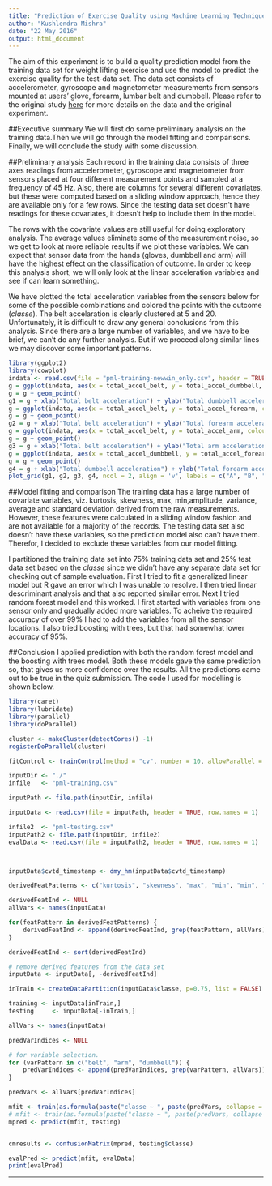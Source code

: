 ```yaml
---
title: "Prediction of Exercise Quality using Machine Learning Techniques"
author: "Kushlendra Mishra"
date: "22 May 2016"
output: html_document
---
```

The aim of this experiment is to build a quality prediction model from the training data set for weight lifting exercise and use the model to predict the exercise quality for the test-data set. The data set consists of accelerometer, gyroscope and magnetometer measurements from sensors mounted at users' glove, forearm, lumbar belt and dumbbell. Please refer to the original study [here](http://groupware.les.inf.puc-rio.br/har) for more details on the data and the original experiment.

##Executive summary
We will first do some preliminary analysis on the training data.Then we will go through the model fitting and comparisons. Finally, we will conclude the study with some discussion.

##Preliminary analysis
Each record in the training data consists of three axes readings from accelerometer, gyroscope and magnetometer from sensors placed at four different measurement points and sampled at a frequency of 45 Hz. Also, there are columns for several different covariates, but these were computed based on a sliding window approach, hence they are available only for a few rows. Since the testing data set doesn't have readings for these covariates, it doesn't help to include them in the model. 

The rows with the covariate values are still useful for doing  exploratory analysis. The average values eliminate some of the measurement noise, so we get to look at more reliable results if we plot these variables. We can expect that sensor data from the hands (gloves, dumbbell and arm) will have the highest effect on the classification of outcome. In order to keep this analysis short, we will only look at the linear acceleration variables and see if can learn something.

We have plotted the total acceleration variables from the sensors below for some of the possible combinations and colored the points with the outcome (*classe*). The belt accelaration is clearly clustered at 5 and 20. Unfortunately, it is difficult to draw any general conclusions from this analysis. Since there are a large number of variables, and we have to be brief, we can't do any further analysis. But if we proceed along similar lines we may discover some important patterns. 

```r
library(ggplot2)
library(cowplot)
indata <- read.csv(file = "pml-training-newwin_only.csv", header = TRUE)
g = ggplot(indata, aes(x = total_accel_belt, y = total_accel_dumbbell, colour = classe)) 
g = g + geom_point()
g1 = g + xlab("Total belt acceleration") + ylab("Total dumbbell acceleration")
g = ggplot(indata, aes(x = total_accel_belt, y = total_accel_forearm, colour = classe)) 
g = g + geom_point()
g2 = g + xlab("Total belt acceleration") + ylab("Total forearm acceleration")
g = ggplot(indata, aes(x = total_accel_belt, y = total_accel_arm, colour = classe)) 
g = g + geom_point()
g3 = g + xlab("Total belt acceleration") + ylab("Total arm acceleration")
g = ggplot(indata, aes(x = total_accel_dumbbell, y = total_accel_forearm, colour = classe)) 
g = g + geom_point()
g4 = g + xlab("Total dumbbell acceleration") + ylab("Total forearm acceleration")
plot_grid(g1, g2, g3, g4, ncol = 2, align = 'v', labels = c("A", "B", "C", "D"))
```

##Model fitting and comparison
The training data has a large number of covariate variables, viz. kurtosis, skewness, max, min,amplitude, variance, average and standard deviation derived from the raw measurements. However, these
features were calculated in a sliding window fashion and are not
available for a majority of the records. The testing data set also
doesn't have these variables, so the prediction model also can't have
them. Therefor, I decided to exclude these variables from our model
fitting.

I partitioned the training data set into 75% training data set and 25%
test data set based on the *classe* since we didn't have any separate
data set for checking out of sample evaluation. First I tried to fit a
generalized linear model but R gave an error which I was unable to
resolve. I then tried linear descriminant analysis and that also
reported similar error. Next I tried random forest model and this
worked. I first started with variables from one sensor only and
gradually added more variables. To acheive the required accuracy of
over 99% I had to add the variables from all the sensor locations. I
also tried boosting with trees, but that had somewhat lower accuracy of
95%.

##Conclusion
I applied prediction with both the random forest model and the boosting with trees model. Both these models gave the same prediction so, that gives us more confidence over the results. All the predictions came out to be true in the quiz submission. The code I used for modelling is shown below.


```r
library(caret)
library(lubridate)
library(parallel)
library(doParallel)

cluster <- makeCluster(detectCores() -1)
registerDoParallel(cluster)

fitControl <- trainControl(method = "cv", number = 10, allowParallel = TRUE)

inputDir <- "./"
infile   <- "pml-training.csv"

inputPath <- file.path(inputDir, infile)

inputData <- read.csv(file = inputPath, header = TRUE, row.names = 1)

infile2  <- "pml-testing.csv"
inputPath2 <- file.path(inputDir, infile2)
evalData <- read.csv(file = inputPath2, header = TRUE, row.names = 1)



inputData$cvtd_timestamp <- dmy_hm(inputData$cvtd_timestamp)

derivedFeatPatterns <- c("kurtosis", "skewness", "max", "min", "min", "amplitude", "var", "avg", "stddev")

derivedFeatInd <- NULL
allVars <- names(inputData)

for(featPattern in derivedFeatPatterns) {
    derivedFeatInd <- append(derivedFeatInd, grep(featPattern, allVars))
}

derivedFeatInd <- sort(derivedFeatInd)

# remove derived features from the data set
inputData <- inputData[, -derivedFeatInd]

inTrain <- createDataPartition(inputData$classe, p=0.75, list = FALSE)

training <- inputData[inTrain,]
testing     <- inputData[-inTrain,]

allVars <- names(inputData)

predVarIndices <- NULL

# for variable selection. 
for (varPattern in c("belt", "arm", "dumbbell")) {
    predVarIndices <- append(predVarIndices, grep(varPattern, allVars))
}

predVars <- allVars[predVarIndices]

mfit <- train(as.formula(paste("classe ~ ", paste(predVars, collapse = " + "))) , data = training[,-1], method = "rf", trControl = fitControl)
# mfit <- train(as.formula(paste("classe ~ ", paste(predVars, collapse = " + "))) , data = training[,-1], method = "gbm", trControl = fitControl)
mpred <- predict(mfit, testing)


cmresults <- confusionMatrix(mpred, testing$classe)

evalPred <- predict(mfit, evalData)
print(evalPred)
```
---